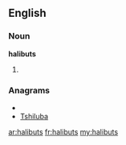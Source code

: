 ==English==

===Noun===
'''halibuts'''

# {{plural of|[[halibut]]}}

===Anagrams===
* {{alphagram|abhilstu}}
* [[Tshiluba#English|Tshiluba]]

[[ar:halibuts]]
[[fr:halibuts]]
[[my:halibuts]]